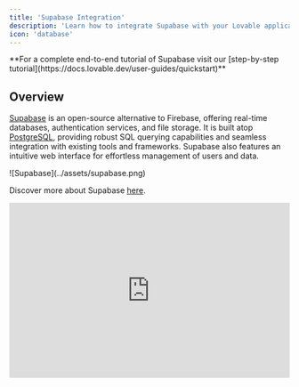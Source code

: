 ```yaml
---
title: 'Supabase Integration'
description: 'Learn how to integrate Supabase with your Lovable application'
icon: 'database'
---
```


<Note>
  **For a complete end-to-end tutorial of Supabase visit our [step-by-step tutorial](https://docs.lovable.dev/user-guides/quickstart)**
</Note>

## Overview

[Supabase](https://supabase.com/) is an open-source alternative to Firebase, offering real-time databases, authentication services, and file storage. It is built atop [PostgreSQL](https://www.postgresql.org/), providing robust SQL querying capabilities and seamless integration with existing tools and frameworks. Supabase also features an intuitive web interface for effortless management of users and data.

<Frame>
  ![Supabase](../assets/supabase.png)
</Frame>

Discover more about Supabase [here](https://supabase.com/docs).

<iframe width="100%" height="315" src="https://www.youtube.com/embed/V_2aZCjrTJo" title="YouTube video player" frameborder="0" allow="accelerometer; autoplay; clipboard-write; encrypted-media; gyroscope; picture-in-picture" allowfullscreen />

To incorporate Supabase into your Lovable application, start with these steps:

## Supabase setup

Connecting your Lovable app to Supabase is straightforward. Simply follow the steps following steps:

### Step 1: Create a Supabase account

Register a new Supabase account [here](https://app.supabase.com/sign-up) or [sign in](https://app.supabase.com/sign-in) if you already have one.

<iframe width="100%" height="315" src="https://www.youtube.com/embed/g8CvOq3b-sg" title="YouTube video player" frameborder="0" allow="accelerometer; autoplay; clipboard-write; encrypted-media; gyroscope; picture-in-picture" allowfullscreen />

### Step 2: Create a new project in Supabase.

Click on + New Project, complete the necessary fields, and allow a few minutes for setup.

<iframe width="100%" height="315" src="https://www.youtube.com/embed/z6eDOn1613U?si=OhuL1AdNObVYFkbY" title="YouTube video player" frameborder="0" allow="accelerometer; autoplay; clipboard-write; encrypted-media; gyroscope; picture-in-picture; web-share" referrerpolicy="strict-origin-when-cross-origin" allowfullscreen />

### Step 3: Connect Supabase to Lovable

1. In your Lovable Editor, locate the Supabase button in the navbar. Click on it and select "Connect Supabase".

2. You will be redirected to a page where you will be able to select the relevant organisation.

3. You will be then redirected back to Lovable, where you will need to select the relevant project within that organisation.

After completing these steps, you will have to wait some seconds for your Supabase integration to finish. Look at the chat for this confirmation.

## Adding Authentication with Supabase

This section details how to integrate the Supabase Authentication service into your Lovable project, providing specific guidelines for setup and usage.

<iframe width="100%" height="315" src="https://www.youtube.com/embed/LHpMUj-Jf_k" title="YouTube video player" frameborder="0" allow="accelerometer; autoplay; clipboard-write; encrypted-media; gyroscope; picture-in-picture" allowfullscreen />

### Initial setup

To initiate authentication, ensure that you have already connected Supabase project to your Lovable project.

To add a basic login page to your project, simply run a prompt similar to the one below.

<Note>
  Example prompt:

  ```
  Add login
  ```
</Note>

You can then create a user by either:

* Creating a user directly via the Supabase Dashboard by navigating Supabase -> Authentication -> Users -> Add user.

* Signing up via the login page you've added

We recommend that you disable the email verification step for now, which you can do in Supabase -> Authentication -> Providers -> Email -> Disable "Confirm email".

## Adding Google Authentication

<iframe width="100%" height="315" src="https://www.youtube.com/embed/W6-_0-Eekio?si=8WkxiJn0oe4wfSbe" title="YouTube video player" frameborder="0" allow="accelerometer; autoplay; clipboard-write; encrypted-media; gyroscope; picture-in-picture; web-share" referrerpolicy="strict-origin-when-cross-origin" allowfullscreen />

## Storing data with Supabase

Supabase offers a comprehensive Postgres database solution. Supabase enhances the PostgreSQL experience by providing tools that simplify database management. These include a table view that resembles a spreadsheet, capabilities to manage and replicate data relationships, a SQL editor, real-time database interactions, automated backups, and easy data import from CSV or Excel files. Additionally, users can activate various PostgreSQL extensions via the Supabase dashboard.

<iframe width="100%" height="315" src="https://www.youtube.com/embed/V5LdDEuCli4" title="YouTube video player" frameborder="0" allow="accelerometer; autoplay; clipboard-write; encrypted-media; gyroscope; picture-in-picture" allowfullscreen />

In order to start building UI that uses your data stored in Supabase simply:

1. Ask Lovable to create a new feature and that you expect the data to be stored in Supabase.

2. Lovable will then provide you with a SQL snippet that you can run in the SQL editor in Supabase to create the table(s).

3. Once you confirm that you have run the SQL snippet, then Lovable will update the UI to allow you to interact with the data stored in Supabase.

## Storing secrets with Supabase

If you are connected to Supabase, secret keys can be added to Lovable in two ways:

1. In the project settings.

2. In the chat if you ask it to show the secrets form.

These keys will be stored safely in Supabase's edge function secret manager.
These keys will be used when running Edge Functions and will let them connect to services as OpenAI, Stripe, Anthropic and more.

## Edge Functions

<iframe width="100%" height="315" src="https://www.youtube.com/embed/p_hKIDlxXp0" title="YouTube video player" frameborder="0" allow="accelerometer; autoplay; clipboard-write; encrypted-media; gyroscope; picture-in-picture" allowfullscreen />

You can now also use Edge Functions to add powerful backend features like:

* Using AI to enhance your app's capabilities

* Sending emails to your users

* Processing payments

* Running scheduled tasks

Lovable will write and deploy Edge Functions to your Supabase project when implementing backend functionality.

When troublehsooting, you  can visit the the logs for your Edge Function in Supabase -> Functions -> Logs.

<Warning>
  Important Note: Before you deploy your app to production or use any real data, you will need to review and set up the appropriate RLS policies. Lovable can help with that.
</Warning>

## How to debug Supabase&#x20;

<iframe width="100%" height="315" src="https://www.youtube.com/embed/-sSOyO0FiPE?si=WljVA-E0YU4LObMY" title="YouTube video player" frameborder="0" allow="accelerometer; autoplay; clipboard-write; encrypted-media; gyroscope; picture-in-picture; web-share" referrerpolicy="strict-origin-when-cross-origin" allowfullscreen />